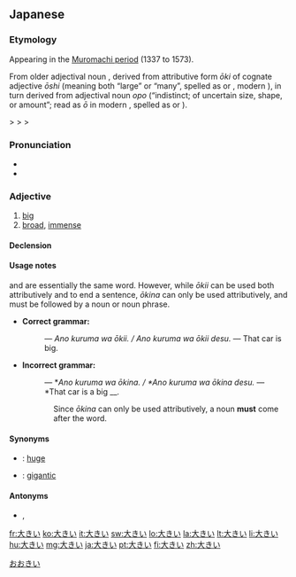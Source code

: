 ==Japanese==
{{ja-kanjitab|大}}
{{ja-see-also|大き}}

===Etymology===
Appearing in the [[w:Muromachi_period|Muromachi period]] (1337 to 1573).

From older adjectival noun {{term|lang=ja|大き|tr=ōki}}, derived from attributive form ''ōki'' of cognate adjective ''ōshi'' (meaning both “large” or “many”, spelled as {{l|ja|多し}} or {{l|ja|大し}}, modern {{etyl|ja|-}} {{term|lang=ja|多い|tr=ōi||many}}), in turn derived from {{etyl|ojp|ja|sort=おおきい}} adjectival noun ''opo'' (“indistinct; of uncertain size, shape, or amount”; read as ''ō'' in modern {{etyl|ja|-}}, spelled as {{l|ja|凡}} or {{l|ja|大}}).

{{IPAchar|/opoki/}} > {{IPAchar|/oɸoki/}} > {{IPAchar|/owokiː/}} > {{IPAchar|/oːkiː/}}

===Pronunciation===
* {{l|ja|sc=Latn|訓読み|Kun'yomi}}
* {{IPA|lang=ja|[o̞ːkiː]}}

===Adjective===
{{ja-adj|kk|decl=i|hira=おおきい|hhira=おほきい|rom=ōkii}}

# [[big]]
# [[broad]], [[immense]]

====Declension====
{{ja-i|大き|おおき|ōki}}

====Usage notes====
{{term|lang=ja|大きい|tr=ōkii}} and {{term|lang=ja|大きな|tr=ōkina}} are essentially the same word.  However, while ''ōkii'' can be used both attributively and to end a sentence, ''ōkina'' can only be used attributively, and must be followed by a noun or noun phrase.
* '''Correct grammar:'''
*: {{Jpan|あの車はおおきい。 / あの車はおおきいです。}} ― ''Ano kuruma wa ōkii. / Ano kuruma wa ōkii desu.'' ― That car is big.
* '''Incorrect grammar:'''
*: {{Jpan|あの車はおおきな。 / あの車は大きなです。}} ― *''Ano kuruma wa ōkina. / *Ano kuruma wa ōkina desu.'' ― *That car is a big __.
:: Since ''ōkina'' can only be used attributively, a noun '''must''' come after the word.

====Synonyms====
* {{l|ja|でかい|tr=''{{l|ja|sc=Latn|dekai}}''}}: [[huge]]
* {{l|ja|巨大|tr={{l|ja|きょだい}}, ''{{l|ja|sc=Latn|kyodai}}''}}: [[gigantic]]

====Antonyms====
* {{l|ja|小さい|tr={{l|ja|ちいさい}}, ''{{l|ja|sc=Latn|chīsai}}''}}, {{l|ja|小さな|tr={{l|ja|ちいさな}}, ''{{l|ja|sc=Latn|chīsana}}''}}

[[Category:1000 Japanese basic words|おおきい]]

[[fr:大きい]]
[[ko:大きい]]
[[it:大きい]]
[[sw:大きい]]
[[lo:大きい]]
[[la:大きい]]
[[lt:大きい]]
[[li:大きい]]
[[hu:大きい]]
[[mg:大きい]]
[[ja:大きい]]
[[pt:大きい]]
[[fi:大きい]]
[[zh:大きい]]